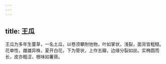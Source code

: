 ```yaml
---
---
---
```

title: 王瓜
---



王瓜为多年生蔓草，一名土瓜，以卷须攀附他物，叶如掌状，浅裂，面背皆粗糙。花单性，雌雄异株，夏开白花，下为管状，上作五瓣，边缘分裂如丝。实椭圆而长，皮亦粗涩，根味如薯蓣。